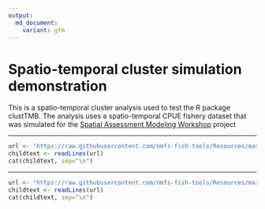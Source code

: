 ```yaml
---
output: 
  md_document:
    variant: gfm
---
```


<!-- README.md is generated from README.Rmd. Please edit that file -->

# Spatio-temporal cluster simulation demonstration

This is a spatio-temporal cluster analysis used to test the R package clustTMB. The analysis uses a spatio-temporal CPUE fishery dataset that was simulated for the [Spatial Assessment Modeling Workshop](https://github.com/aaronmberger-nwfsc/Spatial-Assessment-Modeling-Workshop) project

<!-- Do not edit below. This adds the Disclaimer and NMFS footer. -->

****

```r
url <- "https://raw.githubusercontent.com/nmfs-fish-tools/Resources/master/Disclaimer.md"
childtext <- readLines(url)
cat(childtext, sep="\n")
```

****

```r
url <- "https://raw.githubusercontent.com/nmfs-fish-tools/Resources/master/footer.md" 
childtext <- readLines(url)
cat(childtext, sep="\n")
```


